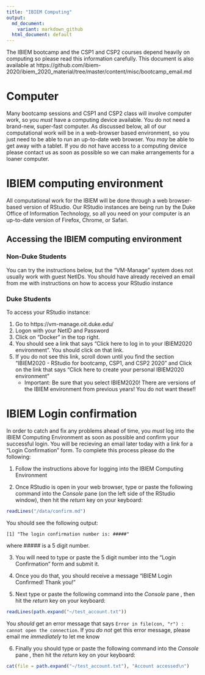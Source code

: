 ```yaml
---
title: "IBIEM Computing"
output:
  md_document:
    variant: markdown_github
  html_document: default
---
```


The IBIEM bootcamp and the CSP1 and CSP2 courses depend heavily on computing so please read this information carefully.  This document is also available at https://github.com/ibiem-2020/ibiem_2020_material/tree/master/content/misc/bootcamp_email.md


# Computer
Many bootcamp sessions and CSP1 and CSP2 class will involve computer work, so you *must* have a computing device available. You do not need a brand-new, super-fast computer. As discussed below, all of our computational work will be in a web-browser based environment, so you just need to be able to run an up-to-date web browser. You *may* be able to get away with a tablet. If you do not have access to a computing device please contact us as soon as possible so we can make arrangements for a loaner computer.


# IBIEM computing environment
All computational work for the IBIEM will be done through a web browser-based version of RStudio.  Our RStudio instances are being run by the Duke Office of Information Technology, so all you need on your computer is an up-to-date version of Firefox, Chrome, or Safari.  



## Accessing the IBIEM computing environment
### Non-Duke Students
You can try the instructions below, but the "VM-Manage" system does not usually work with guest NetIDs. You should have already received an email from me with instructions on how to access your RStudio instance

### Duke Students

To access your RStudio instance:

1. Go to https://vm-manage.oit.duke.edu/
2. Logon with your NetID and Password
3. Click on "Docker" in the top right.
4. You should see a link that says "Click here to log in to your IBIEM2020 environment".  You should click on that link.
5. If you do not see this link, scroll down until you find the section “IBIEM2020 - RStudio for bootcamp, CSP1, and CSP2 2020" and Click on the link that says “Click here to create your personal IBIEM2020 environment”
   - Important: Be sure that you select IBIEM2020! There are versions of the IBIEM environment from previous years!  You do not want these!!

# IBIEM Login confirmation
In order to catch and fix any problems ahead of time, you *must* log into the IBIEM Computing Environment as soon as possible and confirm your successful login.  You will be recieving an email later today with a link for a "Login Confirmation" form.  To complete this process please do the following:

1. Follow the instructions above for logging into the IBIEM Computing Environment

2. Once RStudio is open in your web browser, type or paste the following command into the *Console* pane (on the left side of the RStudio window), then hit the *return* key on your keyboard: 

```r
readLines("/data/confirm.md")
```

You should see the following output:
```
[1] "The login confirmation number is: #####"
```
where ##### is a 5 digit number.  

3. You will need to type or paste the 5 digit number into the "Login Confirmation" form and submit it.

4. Once you do that, you should receive a message "IBIEM Login Confirmed! Thank you!”

5. Next type or paste the following command into the *Console* pane , then hit the *return* key on your keyboard: 

```r
readLines(path.expand("~/test_account.txt"))
```
You *should* get an error message that says `Error in file(con, "r") : cannot open the connection`. If you *do not* get this error message, please email me *immediately* to let me know

6. Finally you should type or paste the following command into the *Console* pane , then hit the *return* key on your keyboard: 

```r
cat(file = path.expand("~/test_account.txt"), "Account accessed\n")
```
